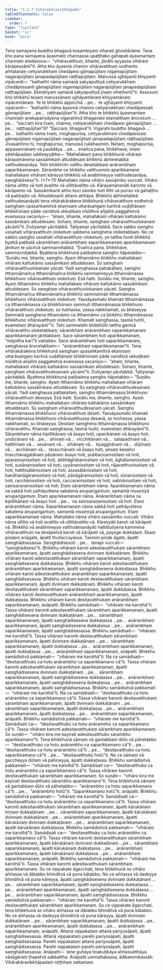 ```yaml
---
title: "1.2.7 Vihārakārasikkhāpada"
tableOfContents: false
sidebar:
  order: 7
type: "tipitaka"
basket: "vi"
book: "para"
---
```



<DynamicBreadcrumb />

<Division number="365" book="para" e="ch" v="1" p="237">

<Paragraph number="1512" book="para">
Tena samayena buddho bhagavā kosambiyaṃ viharati ghositārāme. Tena kho pana samayena āyasmato channassa upaṭṭhāko gahapati āyasmantaṃ channaṃ etadavoca—  “vihāravatthuṃ, bhante, jānāhi ayyassa vihāraṃ kārāpessāmī”ti. Atha kho āyasmā channo vihāravatthuṃ sodhento aññataraṃ cetiyarukkhaṃ chedāpesi gāmapūjitaṃ nigamapūjitaṃ nagarapūjitaṃ janapadapūjitaṃ raṭṭhapūjitaṃ. Manussā ujjhāyanti khiyyanti vipācenti—  “kathañhi nāma samaṇā sakyaputtiyā cetiyarukkhaṃ chedāpessanti gāmapūjitaṃ nigamapūjitaṃ nagarapūjitaṃ janapadapūjitaṃ raṭṭhapūjitaṃ. Ekindriyaṃ samaṇā sakyaputtiyā jīvaṃ viheṭhentī”ti.
</Paragraph>

<Paragraph number="1513" book="para">
Assosuṃ kho bhikkhū tesaṃ manussānaṃ ujjhāyantānaṃ khiyyantānaṃ vipācentānaṃ. Ye te bhikkhū appicchā …pe…  te ujjhāyanti khiyyanti vipācenti—  “kathañhi nāma āyasmā channo cetiyarukkhaṃ chedāpessati gāmapūjitaṃ …pe…  raṭṭhapūjitan”ti.
</Paragraph>

<Paragraph number="1514" book="para">
Atha kho te bhikkhū āyasmantaṃ channaṃ anekapariyāyena vigarahitvā bhagavato etamatthaṃ ārocesuṃ …pe…  “saccaṃ kira tvaṃ, channa, cetiyarukkhaṃ chedāpesi gāmapūjitaṃ …pe…  raṭṭhapūjitan”ti? “Saccaṃ, bhagavā”ti. Vigarahi buddho bhagavā …pe…  kathañhi nāma tvaṃ, moghapurisa, cetiyarukkhaṃ chedāpessasi gāmapūjitaṃ nigamapūjitaṃ nagarapūjitaṃ janapadapūjitaṃ raṭṭhapūjitaṃ. Jīvasaññino hi, moghapurisa, manussā rukkhasmiṃ. Netaṃ, moghapurisa, appasannānaṃ vā pasādāya …pe…  evañca pana, bhikkhave, imaṃ sikkhāpadaṃ uddiseyyātha—
</Paragraph>

</Division>
<Division number="366" book="para" e="ch" v="1" p="237">

<Paragraph number="1515" book="para">
<Emphasis>“Mahallakaṃ pana bhikkhunā vihāraṃ kārayamānena sassāmikaṃ attuddesaṃ bhikkhū abhinetabbā vatthudesanāya. Tehi bhikkhūhi vatthu desetabbaṃ anārambhaṃ saparikkamanaṃ. Sārambhe ce bhikkhu vatthusmiṃ aparikkamane mahallakaṃ vihāraṃ kāreyya bhikkhū vā anabhineyya vatthudesanāya, saṃghādiseso”</Emphasis>ti. (*7*:<Emphasis>11</Emphasis>)
</Paragraph>

</Division>
<Division number="367" book="para" e="ch" v="1" p="237">

<Paragraph number="1516" book="para">
<Emphasis>Mahallako</Emphasis> nāma vihāro sassāmiko vuccati.
</Paragraph>

<Paragraph number="1517" book="para">
<Emphasis>Vihāro</Emphasis> nāma ullitto vā hoti avalitto vā ullittāvalitto vā.
</Paragraph>

<Paragraph number="1518" book="para">
<Emphasis>Kārayamānenā</Emphasis>ti karonto vā kārāpento vā.
</Paragraph>

<Paragraph number="1519" book="para">
<Emphasis>Sassāmikan</Emphasis>ti añño koci sāmiko hoti itthī vā puriso vā gahaṭṭho vā pabbajito vā.
</Paragraph>

<Paragraph number="1520" book="para">
<Emphasis>Attuddesan</Emphasis>ti attano atthāya.
</Paragraph>

<Paragraph number="1521" book="para">
<Emphasis>Bhikkhū abhinetabbā vatthudesanāyā</Emphasis>ti tena vihārakārakena bhikkhunā vihāravatthuṃ sodhetvā saṃghaṃ upasaṅkamitvā ekaṃsaṃ uttarāsaṅgaṃ karitvā vuḍḍhānaṃ bhikkhūnaṃ pāde vanditvā ukkuṭikaṃ nisīditvā añjaliṃ paggahetvā evamassa vacanīyo—  “ahaṃ, bhante, mahallakaṃ vihāraṃ kattukāmo sassāmikaṃ attuddesaṃ. Sohaṃ, bhante, saṃghaṃ vihāravatthuolokanaṃ yācāmī”ti. Dutiyampi yācitabbā. Tatiyampi yācitabbā. Sace sabbo saṃgho ussahati vihāravatthuṃ oloketuṃ sabbena saṃghena oloketabbaṃ. No ce sabbo saṃgho ussahati vihāravatthuṃ oloketuṃ, ye tattha honti bhikkhū byattā paṭibalā sārambhaṃ anārambhaṃ saparikkamanaṃ aparikkamanaṃ jānituṃ te yācitvā sammannitabbā. “Evañca pana, bhikkhave, sammannitabbā. Byattena bhikkhunā paṭibalena saṃgho ñāpetabbo—
</Paragraph>

</Division>
<Division number="368" book="para" e="ch" v="1" p="238">

<Paragraph number="1522" book="para">
‘Suṇātu me, bhante, saṃgho. Ayaṃ itthannāmo bhikkhu mahallakaṃ vihāraṃ kattukāmo sassāmikaṃ attuddesaṃ. So saṃghaṃ vihāravatthuolokanaṃ yācati. Yadi saṃghassa pattakallaṃ, saṃgho itthannāmañca itthannāmañca bhikkhū sammanneyya itthannāmassa bhikkhuno vihāravatthuṃ oloketuṃ. Esā ñatti.
</Paragraph>

<Paragraph number="1523" book="para">
Suṇātu me, bhante, saṃgho. Ayaṃ itthannāmo bhikkhu mahallakaṃ vihāraṃ kattukāmo sassāmikaṃ attuddesaṃ. So saṃghaṃ vihāravatthuolokanaṃ yācati. Saṃgho itthannāmañca itthannāmañca bhikkhū sammannati itthannāmassa bhikkhuno vihāravatthuṃ oloketuṃ. Yassāyasmato khamati itthannāmassa ca itthannāmassa ca bhikkhūnaṃ sammuti itthannāmassa bhikkhuno vihāravatthuṃ oloketuṃ, so tuṇhassa; yassa nakkhamati, so bhāseyya.
</Paragraph>

<Paragraph number="1524" book="para">
Sammatā saṃghena itthannāmo ca itthannāmo ca bhikkhū itthannāmassa bhikkhuno vihāravatthuṃ oloketuṃ. Khamati saṃghassa, tasmā tuṇhī, evametaṃ dhārayāmī’”ti.
</Paragraph>

</Division>
<Division number="369" book="para" e="ch" v="1" p="239">

<Paragraph number="1525" book="para">
Tehi sammatehi bhikkhūhi tattha gantvā vihāravatthu oloketabbaṃ; sārambhaṃ anārambhaṃ saparikkamanaṃ aparikkamanaṃ jānitabbaṃ. Sace sārambhaṃ hoti aparikkamanaṃ, “māyidha karī”ti vattabbo. Sace anārambhaṃ hoti saparikkamanaṃ, saṃghassa ārocetabbaṃ—  “anārambhaṃ saparikkamanan”ti. Tena vihārakārakena bhikkhunā saṃghaṃ upasaṅkamitvā ekaṃsaṃ uttarāsaṅgaṃ karitvā vuḍḍhānaṃ bhikkhūnaṃ pāde vanditvā ukkuṭikaṃ nisīditvā añjaliṃ paggahetvā evamassa vacanīyo—  “ahaṃ, bhante, mahallakaṃ vihāraṃ kattukāmo sassāmikaṃ attuddesaṃ. Sohaṃ, bhante, saṃghaṃ vihāravatthudesanaṃ yācāmī”ti. Dutiyampi yācitabbā. Tatiyampi yācitabbā. Byattena bhikkhunā paṭibalena saṃgho ñāpetabbo—
</Paragraph>

</Division>
<Division number="370" book="para" e="ch" v="1" p="239">

<Paragraph number="1526" book="para">
“Suṇātu me, bhante, saṃgho. Ayaṃ itthannāmo bhikkhu mahallakaṃ vihāraṃ kattukāmo sassāmikaṃ attuddesaṃ. So saṃghaṃ vihāravatthudesanaṃ yācati. Yadi saṃghassa pattakallaṃ, saṃgho itthannāmassa bhikkhuno vihāravatthuṃ deseyya. Esā ñatti.
</Paragraph>

<Paragraph number="1527" book="para">
Suṇātu me, bhante, saṃgho. Ayaṃ itthannāmo bhikkhu mahallakaṃ vihāraṃ kattukāmo sassāmikaṃ attuddesaṃ. So saṃghaṃ vihāravatthudesanaṃ yācati. Saṃgho itthannāmassa bhikkhuno vihāravatthuṃ deseti. Yassāyasmato khamati itthannāmassa bhikkhuno vihāravatthussa desanā, so tuṇhassa; yassa nakkhamati, so bhāseyya.
</Paragraph>

<Paragraph number="1528" book="para">
Desitaṃ saṃghena itthannāmassa bhikkhuno vihāravatthu. Khamati saṃghassa, tasmā tuṇhī, evametaṃ dhārayāmī”ti.
</Paragraph>

</Division>
<Division number="371" book="para" e="ch" v="1" p="239">

<Paragraph number="1529" book="para">
<Emphasis>Sārambhaṃ</Emphasis> nāma kipillikānaṃ vā āsayo hoti, upacikānaṃ vā āsayo hoti, undūrānaṃ vā …pe…  ahīnaṃ vā…  vicchikānaṃ vā…  satapadīnaṃ vā…  hatthīnaṃ vā…  assānaṃ vā…  sīhānaṃ vā…  byagghānaṃ vā…  dīpīnaṃ vā…  acchānaṃ vā…  taracchānaṃ vā āsayo hoti, yesaṃ kesañci tiracchānagatānaṃ pāṇānaṃ āsayo hoti, pubbaṇṇanissitaṃ vā hoti, aparaṇṇanissitaṃ vā hoti, abbhāghātanissitaṃ vā hoti, āghātananissitaṃ vā hoti, susānanissitaṃ vā hoti, uyyānanissitaṃ vā hoti, rājavatthunissitaṃ vā hoti, hatthisālānissitaṃ vā hoti, assasālānissitaṃ vā hoti, bandhanāgāranissitaṃ vā hoti, pānāgāranissitaṃ vā hoti, sūnanissitaṃ vā hoti, racchānissitaṃ vā hoti, caccaranissitaṃ vā hoti, sabhānissitaṃ vā hoti, saṃsaraṇanissitaṃ vā hoti. Etaṃ sārambhaṃ nāma.
</Paragraph>

<Paragraph number="1530" book="para">
<Emphasis>Aparikkamanaṃ</Emphasis> nāma na sakkā hoti yathāyuttena sakaṭena anuparigantuṃ, samantā nisseṇiyā anuparigantuṃ. Etaṃ aparikkamanaṃ nāma.
</Paragraph>

<Paragraph number="1531" book="para">
<Emphasis>Anārambhaṃ</Emphasis> nāma na kipillikānaṃ vā āsayo hoti …pe…  na saṃsaraṇanissitaṃ vā hoti. Etaṃ anārambhaṃ nāma.
</Paragraph>

<Paragraph number="1532" book="para">
<Emphasis>Saparikkamanaṃ</Emphasis> nāma sakkā hoti yathāyuttena sakaṭena anuparigantuṃ, samantā nisseṇiyā anuparigantuṃ. Etaṃ saparikkamanaṃ nāma.
</Paragraph>

<Paragraph number="1533" book="para">
<Emphasis>Mahallako</Emphasis> nāma vihāro sassāmiko vuccati.
</Paragraph>

<Paragraph number="1534" book="para">
<Emphasis>Vihāro</Emphasis> nāma ullitto vā hoti avalitto vā ullittāvalitto vā.
</Paragraph>

<Paragraph number="1535" book="para">
<Emphasis>Kāreyyā</Emphasis>ti karoti vā kārāpeti vā.
</Paragraph>

<Paragraph number="1536" book="para">
<Emphasis>Bhikkhū vā anabhineyya vatthudesanāyā</Emphasis>ti ñattidutiyena kammena vihāravatthuṃ na desāpetvā karoti vā kārāpeti vā, payoge dukkaṭaṃ. Ekaṃ piṇḍaṃ anāgate, āpatti thullaccayassa. Tasmiṃ piṇḍe āgate, āpatti saṃghādisesassa.
</Paragraph>

<Paragraph number="1537" book="para">
<Emphasis>Saṃghādiseso</Emphasis>ti …pe…  tenapi vuccati—  “saṃghādiseso”ti.
</Paragraph>

</Division>
<Division number="372" book="para" e="ch" v="1" p="240">

<Paragraph number="1538" book="para">
Bhikkhu vihāraṃ karoti adesitavatthukaṃ sārambhaṃ aparikkamanaṃ, āpatti saṃghādisesena dvinnaṃ dukkaṭānaṃ. Bhikkhu vihāraṃ karoti adesitavatthukaṃ sārambhaṃ saparikkamanaṃ, āpatti saṃghādisesena dukkaṭassa. Bhikkhu vihāraṃ karoti adesitavatthukaṃ anārambhaṃ aparikkamanaṃ, āpatti saṃghādisesena dukkaṭassa. Bhikkhu vihāraṃ karoti adesitavatthukaṃ anārambhaṃ saparikkamanaṃ, āpatti saṃghādisesassa.
</Paragraph>

<Paragraph number="1539" book="para">
Bhikkhu vihāraṃ karoti desitavatthukaṃ sārambhaṃ aparikkamanaṃ, āpatti dvinnaṃ dukkaṭānaṃ. Bhikkhu vihāraṃ karoti desitavatthukaṃ sārambhaṃ saparikkamanaṃ, āpatti dukkaṭassa. Bhikkhu vihāraṃ karoti desitavatthukaṃ anārambhaṃ aparikkamanaṃ, āpatti dukkaṭassa. Bhikkhu vihāraṃ karoti desitavatthukaṃ anārambhaṃ saparikkamanaṃ, anāpatti.
</Paragraph>

</Division>
<Division number="373" book="para" e="ch" v="1" p="241">

<Paragraph number="1540" book="para">
Bhikkhu samādisati—  “vihāraṃ me karothā”ti. Tassa vihāraṃ karonti adesitavatthukaṃ sārambhaṃ aparikkamanaṃ, āpatti saṃghādisesena dvinnaṃ dukkaṭānaṃ …pe…  sārambhaṃ saparikkamanaṃ, āpatti saṃghādisesena dukkaṭassa …pe…  anārambhaṃ aparikkamanaṃ, āpatti saṃghādisesena dukkaṭassa …pe…  anārambhaṃ saparikkamanaṃ, āpatti saṃghādisesassa.
</Paragraph>

<Paragraph number="1541" book="para">
Bhikkhu samādisati—  “vihāraṃ me karothā”ti. Tassa vihāraṃ karonti desitavatthukaṃ sārambhaṃ aparikkamanaṃ, āpatti dvinnaṃ dukkaṭānaṃ …pe…  sārambhaṃ saparikkamanaṃ, āpatti dukkaṭassa …pe…  anārambhaṃ aparikkamanaṃ, āpatti dukkaṭassa …pe…  anārambhaṃ saparikkamanaṃ, anāpatti.
</Paragraph>

</Division>
<Division number="374" book="para" e="ch" v="1" p="241">

<Paragraph number="1542" book="para">
Bhikkhu samādisitvā pakkamati—  “vihāraṃ me karothā”ti. Na ca samādisati—  “desitavatthuko ca hotu anārambho ca saparikkamano cā”ti. Tassa vihāraṃ karonti adesitavatthukaṃ sārambhaṃ aparikkamanaṃ, āpatti saṃghādisesena dvinnaṃ dukkaṭānaṃ …pe…  sārambhaṃ saparikkamanaṃ, āpatti saṃghādisesena dukkaṭassa …pe…  anārambhaṃ aparikkamanaṃ, āpatti saṃghādisesena dukkaṭassa …pe…  anārambhaṃ saparikkamanaṃ, āpatti saṃghādisesassa.
</Paragraph>

<Paragraph number="1543" book="para">
Bhikkhu samādisitvā pakkamati—  “vihāraṃ me karothā”ti. Na ca samādisati—  “desitavatthuko ca hotu anārambho ca saparikkamano cā”ti. Tassa vihāraṃ karonti desitavatthukaṃ sārambhaṃ aparikkamanaṃ, āpatti dvinnaṃ dukkaṭānaṃ …pe…  sārambhaṃ saparikkamanaṃ, āpatti dukkaṭassa …pe…  anārambhaṃ aparikkamanaṃ, āpatti dukkaṭassa …pe…  anārambhaṃ saparikkamanaṃ, anāpatti.
</Paragraph>

</Division>
<Division number="375" book="para" e="ch" v="1" p="241">

<Paragraph number="1544" book="para">
Bhikkhu samādisitvā pakkamati—  “vihāraṃ me karothā”ti. Samādisati ca—  “desitavatthuko ca hotu anārambho ca saparikkamano cā”ti. Tassa vihāraṃ karonti adesitavatthukaṃ sārambhaṃ aparikkamanaṃ. So suṇāti—  “vihāro kira me kayirati adesitavatthuko sārambho aparikkamano”ti. Tena bhikkhunā sāmaṃ vā gantabbaṃ dūto vā pāhetabbo—  “desitavatthuko ca hotu anārambho ca saparikkamano cā”ti …pe…  “desitavatthuko ca hotu anārambho cā”ti …pe…  “desitavatthuko ca hotu saparikkamano cā”ti …pe…  “desitavatthuko hotū”ti. No ce sāmaṃ vā gaccheyya dūtaṃ vā pahiṇeyya, āpatti dukkaṭassa.
</Paragraph>

<Paragraph number="1545" book="para">
Bhikkhu samādisitvā pakkamati—  “vihāraṃ me karothā”ti. Samādisati ca—  “desitavatthuko ca hotu anārambho ca saparikkamano cā”ti. Tassa vihāraṃ karonti desitavatthukaṃ sārambhaṃ aparikkamanaṃ. So suṇāti—  “vihāro kira me kayirati desitavatthuko sārambho aparikkamano”ti. Tena bhikkhunā sāmaṃ vā gantabbaṃ dūto vā pāhetabbo—  “anārambho ca hotu saparikkamano cā”ti …pe…  “anārambho hotū”ti. “Saparikkamano hotū”ti, anāpatti.
</Paragraph>

</Division>
<Division number="376" book="para" e="ch" v="1" p="242">

<Paragraph number="1546" book="para">
Bhikkhu samādisitvā pakkamati—  “vihāraṃ me karothā”ti. Samādisati ca—  “desitavatthuko ca hotu anārambho ca saparikkamano cā”ti. Tassa vihāraṃ karonti adesitavatthukaṃ sārambhaṃ aparikkamanaṃ, āpatti kārukānaṃ tiṇṇaṃ dukkaṭānaṃ …pe…  sārambhaṃ saparikkamanaṃ, āpatti kārukānaṃ dvinnaṃ dukkaṭānaṃ …pe…  anārambhaṃ aparikkamanaṃ, āpatti kārukānaṃ dvinnaṃ dukkaṭānaṃ …pe…  anārambhaṃ saparikkamanaṃ, āpatti kārukānaṃ dukkaṭassa.
</Paragraph>

<Paragraph number="1547" book="para">
Bhikkhu samādisitvā pakkamati—  “vihāraṃ me karothā”ti. Samādisati ca—  “desitavatthuko ca hotu anārambho ca saparikkamano cā”ti. Tassa vihāraṃ karonti desitavatthukaṃ sārambhaṃ aparikkamanaṃ, āpatti kārukānaṃ dvinnaṃ dukkaṭānaṃ …pe…  sārambhaṃ saparikkamanaṃ, āpatti kārukānaṃ dukkaṭassa …pe…  anārambhaṃ aparikkamanaṃ, āpatti kārukānaṃ dukkaṭassa …pe…  anārambhaṃ saparikkamanaṃ, anāpatti.
</Paragraph>

</Division>
<Division number="377" book="para" e="ch" v="1" p="242">

<Paragraph number="1548" book="para">
Bhikkhu samādisitvā pakkamati—  “vihāraṃ me karothā”ti. Tassa vihāraṃ karonti adesitavatthukaṃ sārambhaṃ aparikkamanaṃ. So ce vippakate āgacchati, tena bhikkhunā so vihāro aññassa vā dātabbo bhinditvā vā puna kātabbo. No ce aññassa vā dadeyya bhinditvā vā puna kāreyya, āpatti saṃghādisesena dvinnaṃ dukkaṭānaṃ …pe…  sārambhaṃ saparikkamanaṃ, āpatti saṃghādisesena dukkaṭassa …pe…  anārambhaṃ aparikkamanaṃ, āpatti saṃghādisesena dukkaṭassa …pe…  anārambhaṃ saparikkamanaṃ, āpatti saṃghādisesassa.
</Paragraph>

<Paragraph number="1549" book="para">
Bhikkhu samādisitvā pakkamati—  “vihāraṃ me karothā”ti. Tassa vihāraṃ karonti desitavatthukaṃ sārambhaṃ aparikkamanaṃ. So ce vippakate āgacchati, tena bhikkhunā so vihāro aññassa vā dātabbo bhinditvā vā puna kātabbo. No ce aññassa vā dadeyya bhinditvā vā puna kāreyya, āpatti dvinnaṃ dukkaṭānaṃ …pe…  sārambhaṃ saparikkamanaṃ, āpatti dukkaṭassa …pe…  anārambhaṃ aparikkamanaṃ, āpatti dukkaṭassa …pe…  anārambhaṃ saparikkamanaṃ, anāpatti.
</Paragraph>

</Division>
<Division number="378" book="para" e="ch" v="1" p="243">

<Paragraph number="1550" book="para">
Attanā vippakataṃ attanā pariyosāpeti, āpatti saṃghādisesassa.
</Paragraph>

<Paragraph number="1551" book="para">
Attanā vippakataṃ parehi pariyosāpeti, āpatti saṃghādisesassa.
</Paragraph>

<Paragraph number="1552" book="para">
Parehi vippakataṃ attanā pariyosāpeti, āpatti saṃghādisesassa.
</Paragraph>

<Paragraph number="1553" book="para">
Parehi vippakataṃ parehi pariyosāpeti, āpatti saṃghādisesassa.
</Paragraph>

</Division>
<Division number="379" book="para" e="ch" v="1" p="243">

<Paragraph number="1554" book="para">
Anāpatti—  leṇe guhāya tiṇakuṭikāya aññassatthāya vāsāgāraṃ ṭhapetvā sabbattha. Anāpatti ummattakassa, ādikammikassāti.

</Paragraph>
</Division>

<Paragraph number="1555" type="center" book="para">
Vihārakārasikkhāpadaṃ niṭṭhitaṃ sattamaṃ.
</Paragraph>